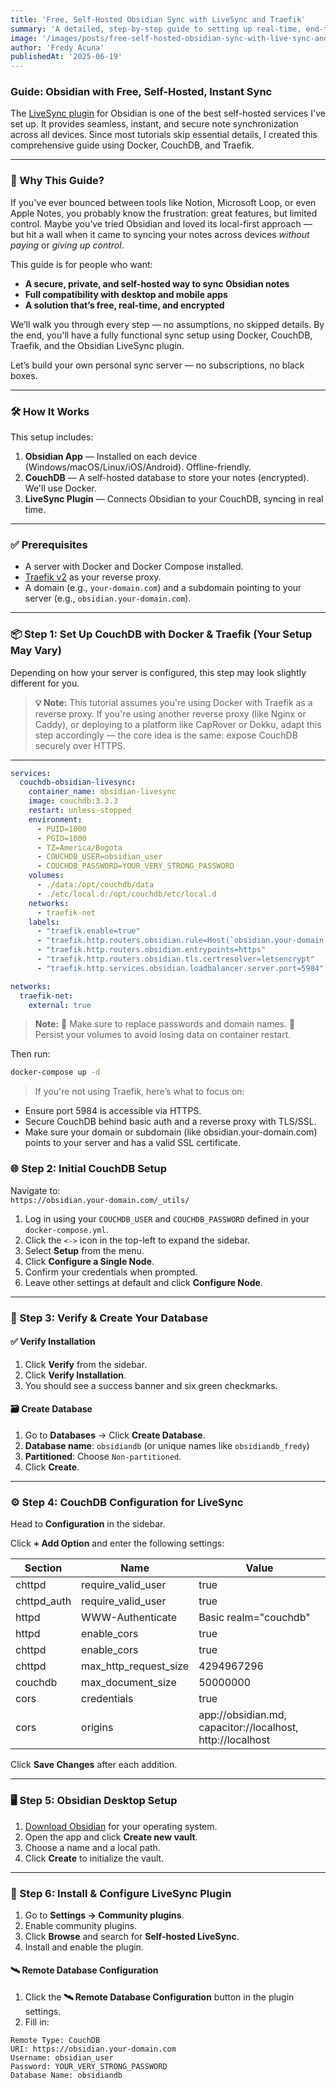 ```yaml
---
title: 'Free, Self-Hosted Obsidian Sync with LiveSync and Traefik'
summary: 'A detailed, step-by-step guide to setting up real-time, end-to-end encrypted, and self-hosted synchronization for your Obsidian notes using the LiveSync plugin, Docker, CouchDB, and Traefik.'
image: '/images/posts/free-self-hosted-obsidian-sync-with-live-sync-and-traefik.webp'
author: 'Fredy Acuna'
publishedAt: '2025-06-19'
---
```


### Guide: Obsidian with Free, Self-Hosted, Instant Sync

The [LiveSync plugin](https://github.com/vrtmrz/obsidian-livesync) for Obsidian is one of the best self-hosted services I've set up. It provides seamless, instant, and secure note synchronization across all devices. Since most tutorials skip essential details, I created this comprehensive guide using Docker, CouchDB, and Traefik.

---

### 🧭 Why This Guide?

If you've ever bounced between tools like Notion, Microsoft Loop, or even Apple Notes, you probably know the frustration: great features, but limited control. Maybe you’ve tried Obsidian and loved its local-first approach — but hit a wall when it came to syncing your notes across devices *without paying* or *giving up control*.

This guide is for people who want:

- **A secure, private, and self-hosted way to sync Obsidian notes**
- **Full compatibility with desktop and mobile apps**
- **A solution that’s free, real-time, and encrypted**

We’ll walk you through every step — no assumptions, no skipped details. By the end, you'll have a fully functional sync setup using Docker, CouchDB, Traefik, and the Obsidian LiveSync plugin.

Let’s build your own personal sync server — no subscriptions, no black boxes.

---

### 🛠️ How It Works

This setup includes:

1. **Obsidian App** — Installed on each device (Windows/macOS/Linux/iOS/Android). Offline-friendly.
2. **CouchDB** — A self-hosted database to store your notes (encrypted). We'll use Docker.
3. **LiveSync Plugin** — Connects Obsidian to your CouchDB, syncing in real time.

---

### ✅ Prerequisites

- A server with Docker and Docker Compose installed.
- [Traefik v2](https://doc.traefik.io/traefik/) as your reverse proxy.
- A domain (e.g., `your-domain.com`) and a subdomain pointing to your server (e.g., `obsidian.your-domain.com`).

---

### 📦 Step 1: Set Up CouchDB with Docker & Traefik (Your Setup May Vary)

Depending on how your server is configured, this step may look slightly different for you.

> **💡 Note:** This tutorial assumes you're using Docker with Traefik as a reverse proxy. If you're using another reverse proxy (like Nginx or Caddy), or deploying to a platform like CapRover or Dokku, adapt this step accordingly — the core idea is the same: expose CouchDB securely over HTTPS.

---

```yaml
services:
  couchdb-obsidian-livesync:
    container_name: obsidian-livesync
    image: couchdb:3.3.3
    restart: unless-stopped
    environment:
      - PUID=1000
      - PGID=1000
      - TZ=America/Bogota
      - COUCHDB_USER=obsidian_user
      - COUCHDB_PASSWORD=YOUR_VERY_STRONG_PASSWORD
    volumes:
      - ./data:/opt/couchdb/data
      - ./etc/local.d:/opt/couchdb/etc/local.d
    networks:
      - traefik-net
    labels:
      - "traefik.enable=true"
      - "traefik.http.routers.obsidian.rule=Host(`obsidian.your-domain.com`)"
      - "traefik.http.routers.obsidian.entrypoints=https"
      - "traefik.http.routers.obsidian.tls.certresolver=letsencrypt"
      - "traefik.http.services.obsidian.loadbalancer.server.port=5984"

networks:
  traefik-net:
    external: true
```

> **Note:** 🔐 Make sure to replace passwords and domain names.
📂 Persist your volumes to avoid losing data on container restart.

Then run:
```bash
docker-compose up -d
```

> If you're not using Traefik, here’s what to focus on:
- Ensure port 5984 is accessible via HTTPS.
- Secure CouchDB behind basic auth and a reverse proxy with TLS/SSL.
- Make sure your domain or subdomain (like obsidian.your-domain.com) points to your server and has a valid SSL certificate.


### 🌐 Step 2: Initial CouchDB Setup

Navigate to:  
`https://obsidian.your-domain.com/_utils/`

1. Log in using your `COUCHDB_USER` and `COUCHDB_PASSWORD` defined in your `docker-compose.yml`.
2. Click the `<->` icon in the top-left to expand the sidebar.
3. Select **Setup** from the menu.
4. Click **Configure a Single Node**.
5. Confirm your credentials when prompted.
6. Leave other settings at default and click **Configure Node**.

---

### 🧪 Step 3: Verify & Create Your Database

#### ✅ Verify Installation

1. Click **Verify** from the sidebar.
2. Click **Verify Installation**.
3. You should see a success banner and six green checkmarks.

#### 🗃️ Create Database

1. Go to **Databases** → Click **Create Database**.
2. **Database name**: `obsidiandb` (or unique names like `obsidiandb_fredy`)
3. **Partitioned**: Choose `Non-partitioned`.
4. Click **Create**.

---

### ⚙️ Step 4: CouchDB Configuration for LiveSync

Head to **Configuration** in the sidebar.

Click **+ Add Option** and enter the following settings:

| Section | Name | Value |
|---------|------|-------|
| chttpd | require_valid_user | true |
| chttpd_auth | require_valid_user | true |
| httpd | WWW-Authenticate | Basic realm="couchdb" |
| httpd | enable_cors | true |
| chttpd | enable_cors | true |
| chttpd | max_http_request_size | 4294967296 |
| couchdb | max_document_size | 50000000 |
| cors | credentials | true |
| cors | origins | app://obsidian.md, capacitor://localhost, http://localhost |

Click **Save Changes** after each addition.

---

### 🖥️ Step 5: Obsidian Desktop Setup

1. [Download Obsidian](https://obsidian.md/) for your operating system.
2. Open the app and click **Create new vault**.
3. Choose a name and a local path.
4. Click **Create** to initialize the vault.

---

### 🔌 Step 6: Install & Configure LiveSync Plugin

1. Go to **Settings → Community plugins**.
2. Enable community plugins.
3. Click **Browse** and search for **Self-hosted LiveSync**.
4. Install and enable the plugin.

#### 🛰️ Remote Database Configuration

1. Click the **🛰️ Remote Database Configuration** button in the plugin settings.
2. Fill in:

```text
Remote Type: CouchDB
URI: https://obsidian.your-domain.com
Username: obsidian_user
Password: YOUR_VERY_STRONG_PASSWORD
Database Name: obsidiandb

